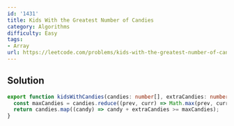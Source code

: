 ```yaml
---
id: '1431'
title: Kids With the Greatest Number of Candies
category: Algorithms
difficulty: Easy
tags:
- Array
url: https://leetcode.com/problems/kids-with-the-greatest-number-of-candies
---
```


## Solution

```typescript filename="solution.ts" copy
export function kidsWithCandies(candies: number[], extraCandies: number): boolean[] {
  const maxCandies = candies.reduce((prev, curr) => Math.max(prev, curr), 0);
  return candies.map((candy) => candy + extraCandies >= maxCandies);
}
```

